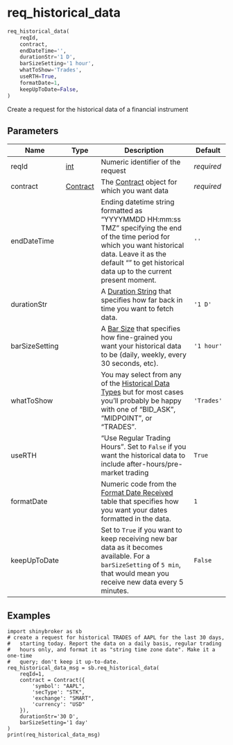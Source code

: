# req_historical_data { #shinybroker.req_historical_data }

```python
req_historical_data(
    reqId,
    contract,
    endDateTime='',
    durationStr='1 D',
    barSizeSetting='1 hour',
    whatToShow='Trades',
    useRTH=True,
    formatDate=1,
    keepUpToDate=False,
)
```

Create a request for the historical data of a financial instrument

## Parameters {.doc-section .doc-section-parameters}

| Name           | Type                                        | Description                                                                                                                                                                                                                                   | Default    |
|----------------|---------------------------------------------|-----------------------------------------------------------------------------------------------------------------------------------------------------------------------------------------------------------------------------------------------|------------|
| reqId          | [int](`int`)                                | Numeric identifier of the request                                                                                                                                                                                                             | _required_ |
| contract       | [Contract](`shinybroker.obj_defs.Contract`) | The [Contract](`shinybroker.Contract`) object for which you want data                                                                                                                                                                         | _required_ |
| endDateTime    |                                             | Ending datetime string formatted as “YYYYMMDD HH:mm:ss TMZ” specifying the end of the time period for which you want historical data. Leave it as the default "" to get historical data up to the current present moment.                     | `''`       |
| durationStr    |                                             | A [Duration String](https://www.interactivebrokers.com/campus/ibkr-api-page/twsapi-doc/#hist-duration) that specifies how far back in time you want to fetch data.                                                                            | `'1 D'`    |
| barSizeSetting |                                             | A [Bar Size](https://www.interactivebrokers.com/campus/ibkr-api-page/twsapi-doc/#hist-bar-size) that specifies how fine-grained you want your historical data to be (daily, weekly, every 30 seconds, etc).                                   | `'1 hour'` |
| whatToShow     |                                             | You may select from any of the [Historical Data Types](https://www.interactivebrokers.com/campus/ibkr-api-page/twsapi-doc/#historical-whattoshow) but for most cases you'll probably be happy with one of "BID_ASK", "MIDPOINT", or "TRADES". | `'Trades'` |
| useRTH         |                                             | "Use Regular Trading Hours". Set to `False` if you want the historical data to include after-hours/pre-market trading                                                                                                                         | `True`     |
| formatDate     |                                             | Numeric code from the [Format Date Received](https://www.interactivebrokers.com/campus/ibkr-api-page/twsapi-doc/#hist-format-date) table that specifies how you want your dates formatted in the data.                                        | `1`        |
| keepUpToDate   |                                             | Set to `True` if you want to keep receiving new bar data as it becomes available. For a `barSizeSetting` of `5 min`, that would mean you receive new data every 5 minutes.                                                                    | `False`    |

## Examples {.doc-section .doc-section-examples}

```
import shinybroker as sb
# create a request for historical TRADES of AAPL for the last 30 days,
#   starting today. Report the data on a daily basis, regular trading
#   hours only, and format it as "string time zone date". Make it a one-time
#   query; don't keep it up-to-date.
req_historical_data_msg = sb.req_historical_data(
    reqId=1,
    contract = Contract({
        'symbol': "AAPL",
        'secType': "STK",
        'exchange': "SMART",
        'currency': "USD"
    }),
    durationStr='30 D',
    barSizeSetting='1 day'
)
print(req_historical_data_msg)
```